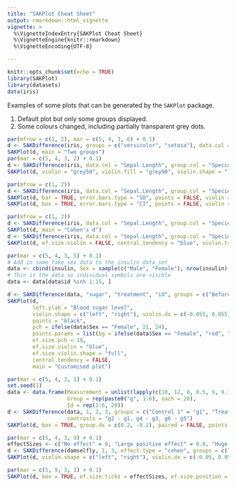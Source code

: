 ```yaml
---
title: "SAKPlot Cheat Sheet"
output: rmarkdown::html_vignette
vignette: >
  %\VignetteIndexEntry{SAKPlot Cheat Sheet}
  %\VignetteEngine{knitr::rmarkdown}
  %\VignetteEncoding{UTF-8}

---
```


```r
knitr::opts_chunk$set(echo = TRUE)
library(SAKPlot)
library(datasets)
data(iris)
```


Examples of some plots that can be generated by the `SAKPlot` package.

1) Default plot but only some groups displayed.
2) Some colours changed, including partially transparent grey dots. 

```r
par(mfrow = c(1, 2), mar = c(5, 4, 3, 6) + 0.1)
d <- SAKDifference(iris, groups = c("versicolor", "setosa"), data.col = "Sepal.Length", group.col = "Species")
SAKPlot(d, main = "Two groups")
par(mar = c(5, 4, 3, 2) + 0.1)
d <- SAKDifference(iris, data.col = "Sepal.Length", group.col = "Species")
SAKPlot(d, violin = "grey50", violin.fill = "grey90", violin.shape = "left", points = SAKTransparent("black", 0.9), main = "Three groups")
```

```r
par(mfrow = c(1, 2))
d <- SAKDifference(iris, data.col = "Sepal.Length", group.col = "Species")
SAKPlot(d, bar = TRUE, error.bars.type = "SD", points = FALSE, violin = FALSE, main = "Bar chart with std. deviation")
SAKPlot(d, box = TRUE, error.bars.type = "CI", points = FALSE, violin = FALSE, main = "Box plot with 95% CI")
```

```r
par(mfrow = c(1, 2))
d <- SAKDifference(iris, data.col = "Sepal.Length", group.col = "Species", effect.type = "cohens")
SAKPlot(d, main = "Cohen's d")
d <- SAKDifference(iris, data.col = "Sepal.Length", group.col = "Species", effect.type = "hedges", ci.conf = 0.98)
SAKPlot(d, ef.size.violin = FALSE, central.tendency = "blue", violin.trun = FALSE, main = "Hedges' g, 98% CI")
```

```r
par(mar = c(5, 4, 3, 5) + 0.1)
# Add in some fake sex data to the insulin data set
data <- cbind(insulin, Sex = sample(c("Male", "Female"), nrow(insulin), replace = TRUE))
# Thin it the data so individual symbols are visible
data <- data[data$id %in% 1:15, ]

d <- SAKDifference(data, "sugar", "treatment", "id", groups = c("Before insulin" = "before", "After insulin" = "after"), na.rm = TRUE)
SAKPlot(d, 
        left.ylab = "Blood sugar level",
        violin.shape = c("left", "right"), violin.dx = c(-0.055, 0.055), violin.width = 0.3, 
        points = "black",
        pch = ifelse(data$Sex == "Female", 21, 24),
        points.params = list(bg = ifelse(data$Sex == "Female", "red", "blue")), 
        ef.size.pch = 19,
        ef.size.violin = "blue",
        ef.size.violin.shape = "full",
        central.tendency = FALSE,
        main = "Customised plot")
```

```r
par(mar = c(5, 4, 3, 1) + 0.1)
set.seed(1)
data <- data.frame(Measurement = unlist(lapply(c(10, 12, 8, 8.5, 9, 9.1), function(m) rnorm(20, m))),
                   Group = rep(paste0("g", 1:6), each = 20),
                   Id = rep(1:6, 20))
d <- SAKDifference(data, 1, 2, 3, groups = c("Control 1" = "g1", "Treatment 1" = "g2", "Control 2" = "g3", "Treatment 2" = "g4", "Control 3" = "g5", "Treatment 3" = "g6"), 
                   contrasts = "g2 - g1, g4 - g3, g6 - g5")
SAKPlot(d, box = TRUE, group.dx = c(0.2, -0.2), paired = FALSE, points = FALSE, box.pars = list(boxwex = 0.4), ef.size.violin = FALSE, main = "Group offsets")
```

```r
par(mar = c(5, 4, 3, 9) + 0.1)
effectSizes <- c("No effect" = 0, "Large positive effect" = 0.8, "Huge positive effect" = 2)
d <- SAKDifference(damselfly, 1, 3, effect.type = "cohen", groups = c("Juvenile" = "juvenile", "Adult" = "adult"), na.rm = TRUE)
SAKPlot(d, violin.shape = c("left", "right"), violin.dx = c(-0.05, 0.05), violin.width = 0.3, main = "Effect size interpretation, right", ef.size.ticks = effectSizes, ef.size.label = "", ef.size.las = 1)

par(mar = c(5, 9, 3, 1) + 0.1)
SAKPlot(d, box = TRUE, ef.size.ticks = effectSizes, ef.size.position = "below", ef.size.las = 1, main = "Effect size interpretation, below", ef.size.label = "")
```
